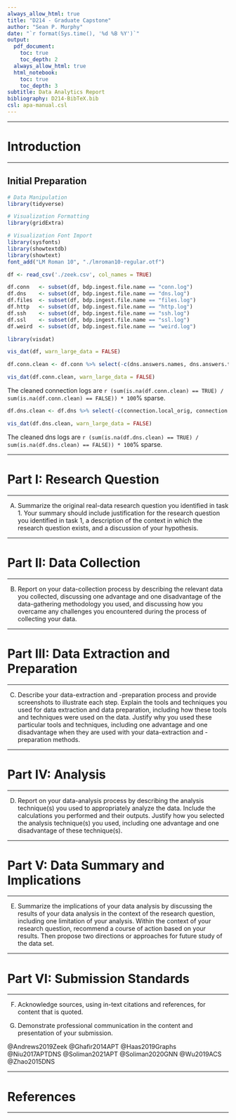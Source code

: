 ```yaml
---
always_allow_html: true
title: "D214 - Graduate Capstone"
author: "Sean P. Murphy"
date: "`r format(Sys.time(), '%d %B %Y')`"
output:
  pdf_document:
    toc: true
    toc_depth: 2
  always_allow_html: true
  html_notebook:
    toc: true
    toc_depth: 3
subtitle: Data Analytics Report
bibliography: D214-BibTeX.bib
csl: apa-manual.csl
---
```



\newpage
***
# Introduction
***

## Initial Preparation

```r
# Data Manipulation
library(tidyverse)

# Visualization Formatting
library(gridExtra)

# Visualization Font Import
library(sysfonts)
library(showtextdb)
library(showtext)
font_add("LM Roman 10", "./lmroman10-regular.otf")
```


```r
df <- read_csv('./zeek.csv', col_names = TRUE)
```

```r
df.conn   <- subset(df, bdp.ingest.file.name == "conn.log")
df.dns    <- subset(df, bdp.ingest.file.name == "dns.log")
df.files  <- subset(df, bdp.ingest.file.name == "files.log")
df.http   <- subset(df, bdp.ingest.file.name == "http.log")
df.ssh    <- subset(df, bdp.ingest.file.name == "ssh.log")
df.ssl    <- subset(df, bdp.ingest.file.name == "ssl.log")
df.weird  <- subset(df, bdp.ingest.file.name == "weird.log")
```





```r
library(visdat)

vis_dat(df, warn_large_data = FALSE)
```

```r
df.conn.clean <- df.conn %>% select(-c(dns.answers.names, dns.answers.ttls, dns.flags.authoritative, dns.flags.recursion.available, dns.flags.recursion.desired, dns.flags.rejected, dns.flags.truncated.response, dns.flags.z_bit, dns.id, dns.question.class, dns.question.class_code, dns.question.name, dns.question.name_reverse, dns.question.registered_domain, dns.question.registered_domain_reverse, dns.question.type, dns.question.type_code, dns.response_code, dns.status_code, event.outcome, file.hash.md5, file.hash.sha1, file.mime_type, file.size, files.analyzers, files.depth, files.is_originating, files.local_origin, files.missing_bytes, files.overflow_bytes, files.seen_bytes, files.timedout, http.request.body.bytes, http.response.body.bytes, http.response.mime_type, http.response.status_code, http.response.status_name, http.transaction_depth, http.version, log.id.conn_uids, log.id.resp_fuids, ssh.auth_attempts, ssh.client, tls.cipher, tls.curve, tls.established, tls.next_protocol, tls.resumed, tls.validation_status, tls.version, undef.cert_chain_fps, undef.ssl_history, weird.name, weird.notice, cert_chain_fps, destination.domain, destination.domain_reverse, dns.answers.names_reverse, source.geo.ccmd, source.geo.country_name, weird.peer, source.as.number, source.geo.location.lat, source.geo.location.lon))

vis_dat(df.conn.clean, warn_large_data = FALSE)
```

The cleaned connection logs are `r (sum(is.na(df.conn.clean) == TRUE) / sum(is.na(df.conn.clean) == FALSE)) * 100`% sparse.



```r
df.dns.clean <- df.dns %>% select(-c(connection.local_orig, connection.local_resp, destination.as.nunber, destination.bytes, destination.geo.ccmd, destination.geo.country_name, destination.geo.location.lat, destination.geo.location.lon, destination.ip_bytes, destination.packets, file.hash.md5, file.hash.sha1, file.mime_type, file.size, files.analyzers, files.depth, files.is_originating, files.local_origin, files.missing_bytes, files.overflow_bytes, files.seen_bytes, files.timedout, http.request.body.bytes, http.response.body.bytes, http.response.mime_type, http.response.status_code, http.response.status_name, http.transaction_depth, http.version, log.id.conn_uids, log.id.resp_fuids, network.connection.history, network.connection.state, network.direction, network.missed_bytes, network.protocol, source.as.number, source.bytes, source.geo.ccmd, source.geo.country_name, source.geo.location.lat, source.geo.location.lon, source.ip_bytes, source.packets, ssh.auth_attempts, ssh.client, tls.cipher, tls.curve, tls.established, tls.next_protocol, tls.resumed, tls.validation_status, tls.version, undef.cert_chain_fps, undef.ssl_history, weird.name, weird.notice, cert_chain_fps, weird.peer, dns.question.class, dns.question.type, dns.question.type_code, event.duration))

vis_dat(df.dns.clean, warn_large_data = FALSE)
```

The cleaned dns logs are `r (sum(is.na(df.dns.clean) == TRUE) / sum(is.na(df.dns.clean) == FALSE)) * 100`% sparse.






\newpage
***
# Part I: Research Question
***
 
A.  Summarize the original real-data research question you identified in task 1. Your summary should include justification for the research question you identified in task 1, a description of the context in which the research question exists, and a discussion of your hypothesis.

 
\newpage
***
# Part II: Data Collection
***
 

B.  Report on your data-collection process by describing the relevant data you collected, discussing one advantage and one disadvantage of the data-gathering methodology you used, and discussing how you overcame any challenges you encountered during the process of collecting your data.

 
\newpage
***
# Part III: Data Extraction and Preparation
***
 

C.  Describe your data-extraction and -preparation process and provide screenshots to illustrate each step. Explain the tools and techniques you used for data extraction and data preparation, including how these tools and techniques were used on the data. Justify why you used these particular tools and techniques, including one advantage and one disadvantage when they are used with your data-extraction and -preparation methods. 

 
\newpage
***
# Part IV: Analysis
***
 

D.  Report on your data-analysis process by describing the analysis technique(s) you used to appropriately analyze the data. Include the calculations you performed and their outputs. Justify how you selected the analysis technique(s) you used, including one advantage and one disadvantage of these technique(s).

 
\newpage
***
# Part V: Data Summary and Implications
***
 

E.  Summarize the implications of your data analysis by discussing the results of your data analysis in the context of the research question, including one limitation of your analysis. Within the context of your research question, recommend a course of action based on your results. Then propose two directions or approaches for future study of the data set.

 
\newpage
***
# Part VI: Submission Standards
***

F.  Acknowledge sources, using in-text citations and references, for content that is quoted.

 

G.  Demonstrate professional communication in the content and presentation of your submission.

@Andrews2019Zeek
@Ghafir2014APT
@Haas2019Graphs
@Niu2017APTDNS
@Soliman2021APT
@Soliman2020GNN
@Wu2019ACS
@Zhao2015DNS




\newpage
***
# References
***
\  

